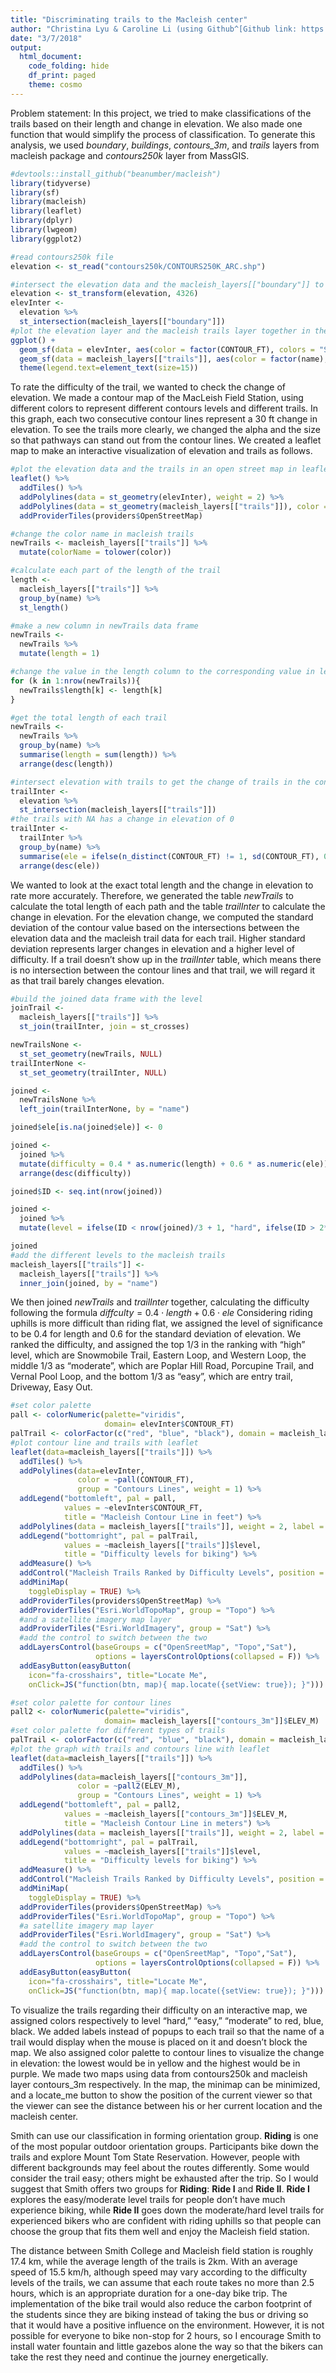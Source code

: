 ```yaml
---
title: "Discriminating trails to the Macleish center"
author: "Christina Lyu & Caroline Li (using Github^[Github link: https://github.com/ChristinaLyu/miniProject3.git])"
date: "3/7/2018"
output: 
  html_document:
    code_folding: hide
    df_print: paged
    theme: cosmo
---
```


Problem statement: In this project, we tried to make classifications of the trails based on their length and change in elevation. We also made one function that would simplify the process of classification. To generate this analysis, we used *boundary*, *buildings*, *contours_3m*, and *trails* layers from macleish package and *contours250k* layer from MassGIS.

```r
#devtools::install_github("beanumber/macleish")
library(tidyverse)
library(sf)
library(macleish)
library(leaflet)
library(dplyr)
library(lwgeom)
library(ggplot2)
```

```r
#read contours250k file
elevation <- st_read("contours250k/CONTOURS250K_ARC.shp")
```

```r
#intersect the elevation data and the macleish_layers[["boundary"]] to get the elevation data for the macleish area
elevation <- st_transform(elevation, 4326)
elevInter <- 
  elevation %>%
  st_intersection(macleish_layers[["boundary"]])
#plot the elevation layer and the macleish trails layer together in the ggplot
ggplot() + 
  geom_sf(data = elevInter, aes(color = factor(CONTOUR_FT), colors = "Set1")) +
  geom_sf(data = macleish_layers[["trails"]], aes(color = factor(name), alpha = 0.8, lwd = 1.2)) +
  theme(legend.text=element_text(size=15))
```

To rate the difficulty of the trail, we wanted to check the change of elevation. We made a contour map of the MacLeish Field Station, using different colors to represent different contours levels and different trails. In this graph, each two consecutive contour lines represent a 30 ft change in elevation. To see the trails more clearly, we changed the alpha and the size so that pathways can stand out from the contour lines. We created a leaflet map to make an interactive visualization of elevation and trails as follows.

```r
#plot the elevation data and the trails in an open street map in leaflet
leaflet() %>%
  addTiles() %>%
  addPolylines(data = st_geometry(elevInter), weight = 2) %>%
  addPolylines(data = st_geometry(macleish_layers[["trails"]]), color = macleish_layers[["trails"]]$color) %>%
  addProviderTiles(providers$OpenStreetMap)
```

```r
#change the color name in macleish trails
newTrails <- macleish_layers[["trails"]] %>%
  mutate(colorName = tolower(color))

#calculate each part of the length of the trail
length <- 
  macleish_layers[["trails"]] %>%
  group_by(name) %>%
  st_length()

#make a new column in newTrails data frame
newTrails <- 
  newTrails %>%
  mutate(length = 1)

#change the value in the length column to the corresponding value in length set
for (k in 1:nrow(newTrails)){
  newTrails$length[k] <- length[k]
}

#get the total length of each trail
newTrails <- 
  newTrails %>%
  group_by(name) %>% 
  summarise(length = sum(length)) %>%
  arrange(desc(length))
```

```r
#intersect elevation with trails to get the change of trails in the contour line
trailInter <- 
  elevation %>%
  st_intersection(macleish_layers[["trails"]])
#the trails with NA has a change in elevation of 0
trailInter <- 
  trailInter %>%
  group_by(name) %>%
  summarise(ele = ifelse(n_distinct(CONTOUR_FT) != 1, sd(CONTOUR_FT), 0)) %>%
  arrange(desc(ele))
```

We wanted to look at the exact total length and the change in elevation to rate more accurately. Therefore, we generated the table *newTrails* to calculate the total length of each path and the table *trailInter* to calculate the change in elevation. For the elevation change, we computed the standard deviation of the contour value based on the intersections between the elevation data and the macleish trail data for each trail. Higher standard deviation represents larger changes in elevation and a higher level of difficulty. If a trail doesn't show up in the *trailInter* table, which means there is no intersection between the contour lines and that trail, we will regard it as that trail barely changes elevation. 

```r
#build the joined data frame with the level
joinTrail <- 
  macleish_layers[["trails"]] %>%
  st_join(trailInter, join = st_crosses)

newTrailsNone <- 
  st_set_geometry(newTrails, NULL)
trailInterNone <- 
  st_set_geometry(trailInter, NULL)

joined <- 
  newTrailsNone %>%
  left_join(trailInterNone, by = "name")

joined$ele[is.na(joined$ele)] <- 0

joined <- 
  joined %>%
  mutate(difficulty = 0.4 * as.numeric(length) + 0.6 * as.numeric(ele)) %>%
  arrange(desc(difficulty))

joined$ID <- seq.int(nrow(joined))

joined <- 
  joined %>%
  mutate(level = ifelse(ID < nrow(joined)/3 + 1, "hard", ifelse(ID > 2*nrow(joined)/3, "easy", "moderate")))
```

```r
joined
#add the different levels to the macleish trails
macleish_layers[["trails"]] <- 
  macleish_layers[["trails"]] %>%
  inner_join(joined, by = "name")
```

We then joined *newTrails* and *trailInter* together, calculating the difficulty following the formula $diffculty = 0.4 \cdot length+ 0.6\cdot ele$ Considering riding uphills is more difficult than riding flat, we assigned the level of significance to be 0.4 for length and 0.6 for the standard deviation of elevation. We ranked the difficulty, and assigned the top 1/3 in the ranking with "high" level, which are Snowmobile Trail, Eastern Loop, and Western Loop, the middle 1/3 as "moderate", which are Poplar Hill Road, Porcupine Trail, and Vernal Pool Loop, and the bottom 1/3 as "easy", which are entry trail, Driveway, Easy Out. 

```r
#set color palette
pall <- colorNumeric(palette="viridis",
                     domain= elevInter$CONTOUR_FT)
palTrail <- colorFactor(c("red", "blue", "black"), domain = macleish_layers[["trails"]]$level)
#plot contour line and trails with leaflet
leaflet(data=macleish_layers[["trails"]]) %>%
  addTiles() %>%
  addPolylines(data=elevInter, 
               color = ~pall(CONTOUR_FT), 
               group = "Contours Lines", weight = 1) %>%
  addLegend("bottomleft", pal = pall, 
            values = ~elevInter$CONTOUR_FT, 
            title = "Macleish Contour Line in feet") %>%
  addPolylines(data = macleish_layers[["trails"]], weight = 2, label = ~name, color = ~palTrail(level), group = "Trails") %>%
  addLegend("bottomright", pal = palTrail, 
            values = ~macleish_layers[["trails"]]$level, 
            title = "Difficulty levels for biking") %>%
  addMeasure() %>%
  addControl("Macleish Trails Ranked by Difficulty Levels", position = "topleft") %>%
  addMiniMap(
    toggleDisplay = TRUE) %>%
  addProviderTiles(providers$OpenStreetMap) %>%
  addProviderTiles("Esri.WorldTopoMap", group = "Topo") %>% 
  #and a satellite imagery map layer
  addProviderTiles("Esri.WorldImagery", group = "Sat") %>%
  #add the control to switch between the two
  addLayersControl(baseGroups = c("OpenSreetMap", "Topo","Sat"),
                   options = layersControlOptions(collapsed = F)) %>%
  addEasyButton(easyButton(
    icon="fa-crosshairs", title="Locate Me",
    onClick=JS("function(btn, map){ map.locate({setView: true}); }")))
```

```r
#set color palette for contour lines
pall2 <- colorNumeric(palette="viridis",
                     domain= macleish_layers[["contours_3m"]]$ELEV_M)
#set color palette for different types of trails
palTrail <- colorFactor(c("red", "blue", "black"), domain = macleish_layers[["trails"]]$level)
#plot the graph with trails and contours line with leaflet
leaflet(data=macleish_layers[["trails"]]) %>%
  addTiles() %>%
  addPolylines(data=macleish_layers[["contours_3m"]], 
               color = ~pall2(ELEV_M), 
               group = "Contours Lines", weight = 1) %>%
  addLegend("bottomleft", pal = pall2, 
            values = ~macleish_layers[["contours_3m"]]$ELEV_M, 
            title = "Macleish Contour Line in meters") %>%
  addPolylines(data = macleish_layers[["trails"]], weight = 2, label = ~name, color = ~palTrail(level), group = "Trails") %>%
  addLegend("bottomright", pal = palTrail, 
            values = ~macleish_layers[["trails"]]$level, 
            title = "Difficulty levels for biking") %>%
  addMeasure() %>%
  addControl("Macleish Trails Ranked by Difficulty Levels", position = "topleft") %>%
  addMiniMap(
    toggleDisplay = TRUE) %>%
  addProviderTiles(providers$OpenStreetMap) %>%
  addProviderTiles("Esri.WorldTopoMap", group = "Topo") %>% 
  #a satellite imagery map layer
  addProviderTiles("Esri.WorldImagery", group = "Sat") %>%
  #add the control to switch between the two
  addLayersControl(baseGroups = c("OpenSreetMap", "Topo","Sat"),
                   options = layersControlOptions(collapsed = F)) %>%
  addEasyButton(easyButton(
    icon="fa-crosshairs", title="Locate Me",
    onClick=JS("function(btn, map){ map.locate({setView: true}); }")))
```

To visualize the trails regarding their difficulty on an interactive map, we assigned colors respectively to level "hard," "easy," "moderate" to red, blue, black. We added labels instead of popups to each trail so that the name of a trail would display when the mouse is placed on it and doesn't block the map. We also assigned color palette to contour lines to visualize the change in elevation: the lowest would be in yellow and the highest would be in purple. We made two maps using data from contours250k and macleish layer contours_3m respectively. In the map, the minimap can be minimized, and a locate_me button to show the position of the current viewer so that the viewer can see the distance between his or her current location and the macleish center.

Smith can use our classification in forming orientation group. **Riding** is one of the most popular outdoor orientation groups. Participants bike down the trails and explore Mount Tom State Reservation. However, people with different backgrounds may feel about the routes differently. Some would consider the trail easy; others might be exhausted after the trip. So I would suggest that Smith offers two groups for **Riding**: **Ride I** and **Ride II**. **Ride I** explores the easy/moderate level trails for people don't have much experience biking, while **Ride II** goes down the moderate/hard level trails for experienced bikers who are confident with riding uphills so that people can choose the group that fits them well and enjoy the Macleish field station.

The distance between Smith College and Macleish field station is roughly 17.4 km, while the average length of the trails is 2km. With an average speed of 15.5 km/h, although speed may vary according to the difficulty levels of the trails, we can assume that each route takes no more than 2.5 hours, which is an appropriate duration for a one-day bike trip. The implementation of the bike trail would also reduce the carbon footprint of the students since they are biking instead of taking the bus or driving so that it would have a positive influence on the environment. However, it is not possible for everyone to bike non-stop for 2 hours, so I encourage Smith to install water fountain and little gazebos alone the way so that the bikers can take the rest they need and continue the journey energetically.